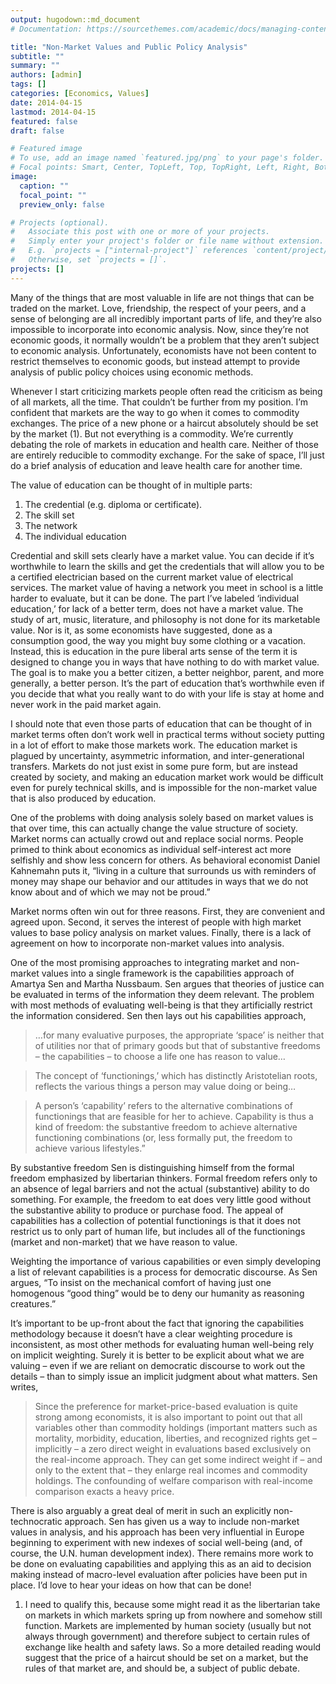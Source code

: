 ```yaml
---
output: hugodown::md_document
# Documentation: https://sourcethemes.com/academic/docs/managing-content/

title: "Non-Market Values and Public Policy Analysis"
subtitle: ""
summary: ""
authors: [admin]
tags: []
categories: [Economics, Values]
date: 2014-04-15
lastmod: 2014-04-15
featured: false
draft: false

# Featured image
# To use, add an image named `featured.jpg/png` to your page's folder.
# Focal points: Smart, Center, TopLeft, Top, TopRight, Left, Right, BottomLeft, Bottom, BottomRight.
image:
  caption: ""
  focal_point: ""
  preview_only: false

# Projects (optional).
#   Associate this post with one or more of your projects.
#   Simply enter your project's folder or file name without extension.
#   E.g. `projects = ["internal-project"]` references `content/project/deep-learning/index.md`.
#   Otherwise, set `projects = []`.
projects: []
---
```


Many of the things that are most valuable in life are not things that can be traded on the market. Love, friendship, the respect of your peers, and a sense of belonging are all incredibly important parts of life, and they’re also impossible to incorporate into economic analysis. Now, since they’re not economic goods, it normally wouldn’t be a problem that they aren’t subject to economic analysis. Unfortunately, economists have not been content to restrict themselves to economic goods, but instead attempt to provide analysis of public policy choices using economic methods.

Whenever I start criticizing markets people often read the criticism as being of all markets, all the time. That couldn’t be further from my position. I’m confident that markets are the way to go when it comes to commodity exchanges. The price of a new phone or a haircut absolutely should be set by the market (1). But not everything is a commodity. We’re currently debating the role of markets in education and health care. Neither of those are entirely reducible to commodity exchange.  For the sake of space, I’ll just do a brief analysis of education and leave health care for another time.

The value of education can be thought of in multiple parts:

1. The credential (e.g. diploma or certificate).
2. The skill set
3. The network
4. The individual education

Credential and skill sets clearly have a market value. You can decide if it’s worthwhile to learn the skills and get the credentials that will allow you to be a certified electrician based on the current market value of electrical services. The market value of having a network you meet in school  is a little harder to evaluate, but it can be done.  The part I’ve labeled ‘individual education,’ for lack of a better term, does not have a market value. The study of art, music, literature, and philosophy is not done for its marketable value. Nor is it, as some economists have suggested, done as a consumption good, the way you might buy some clothing or a vacation. Instead, this is education in the pure liberal arts sense of the term it is designed to change you in ways that have nothing to do with market value. The goal is to make you a better citizen, a better neighbor, parent, and more generally, a better person. It’s the part of education that’s worthwhile even if you decide that what you really want to do with your life is stay at home and never work in the paid market again.

I should note that even those parts of education that can be thought of in market terms often don’t work well in practical terms without society putting in a lot of effort to make those markets work. The education market is plagued by uncertainty, asymmetric information, and inter-generational transfers. Markets do not just exist in some pure form, but are instead created by society, and making an education market work would be difficult even for purely technical skills, and is impossible for the non-market value that is also produced by education.

One of the problems with doing analysis solely based on market values is that over time, this can actually change the value structure of society. Market norms can actually crowd out and replace social norms. People primed to think about economics as individual self-interest act more selfishly and show less concern for others. As behavioral economist Daniel Kahnemahn puts it, “living in a culture that surrounds us with reminders of money may shape our behavior and our attitudes in ways that we do not know about and of which we may not be proud.”

Market norms often win out for three reasons. First, they are convenient and agreed upon. Second, it serves the interest of people with high market values to base policy analysis on market values. Finally, there is a lack of agreement on how to incorporate non-market values into analysis.

One of the most promising approaches to integrating market and non-market values into a single framework is the capabilities approach of Amartya Sen and Martha Nussbaum. Sen argues that theories of justice can be evaluated in terms of the information they deem relevant. The problem with most methods of evaluating well-being is that they artificially restrict the information considered. Sen then lays out his capabilities approach,

>…for many evaluative purposes, the appropriate ‘space’ is neither that of utilities nor that of primary goods but that of substantive freedoms – the capabilities – to choose a life one has reason to value…

>The concept of ‘functionings,’ which has distinctly Aristotelian roots, reflects the various things a person may value doing or being…

>A person’s ‘capability’ refers to the alternative combinations of functionings that are feasible for her to achieve. Capability is thus a kind of freedom: the substantive freedom to achieve alternative functioning combinations (or, less formally put, the freedom to achieve various lifestyles.”

By substantive freedom Sen is distinguishing himself from the formal freedom emphasized by libertarian thinkers. Formal freedom refers only to an absence of legal barriers and not the actual (substantive) ability to do something. For example, the freedom to eat does very little good without the substantive ability to produce or purchase food. The appeal of capabilities has a collection of potential functionings is that it does not restrict us to only part of human life, but includes all of the functionings (market and non-market) that we have reason to value.

Weighting the importance of various capabilities or even simply developing a list of relevant capabilities is a process for democratic discourse. As Sen argues, “To insist on the mechanical comfort of having just one homogenous “good thing” would be to deny our humanity as reasoning creatures.”

It’s important to be up-front about the fact that ignoring the capabilities methodology because it doesn’t have a clear weighting procedure is inconsistent, as most other methods for evaluating human well-being rely on implicit weighting. Surely it is better to be explicit about what we are valuing – even if we are reliant on democratic discourse to work out the details – than to simply issue an implicit judgment about what matters. Sen writes,

>Since the preference for market-price-based evaluation is quite strong among economists, it is also important to point out that all variables other than commodity holdings (important matters such as mortality, morbidity, education, liberties, and recognized rights get – implicitly – a zero direct weight in evaluations based exclusively on the real-income approach. They can get some indirect weight if – and only to the extent that – they enlarge real incomes and commodity holdings. The confounding of welfare comparison with real-income comparison exacts a heavy price.

There is also arguably a great deal of merit in such an explicitly non-technocratic approach. Sen has given us a way to include non-market values in analysis, and his approach has been very influential in Europe beginning to experiment with new indexes of social well-being (and, of course, the U.N. human development index). There remains more work to be done on evaluating capabilities and applying this as an aid to decision making instead of macro-level evaluation after policies have been put in place. I’d love to hear your ideas on how that can be done!

(1) I need to qualify this, because some might read it as the libertarian take on markets in which markets spring up from nowhere and somehow still function. Markets are implemented by human society (usually but not always through government) and therefore subject to certain rules of exchange like health and safety laws. So a more detailed reading would suggest that the price of a haircut should be set on a market, but the rules of that market are, and should be, a subject of public debate.
